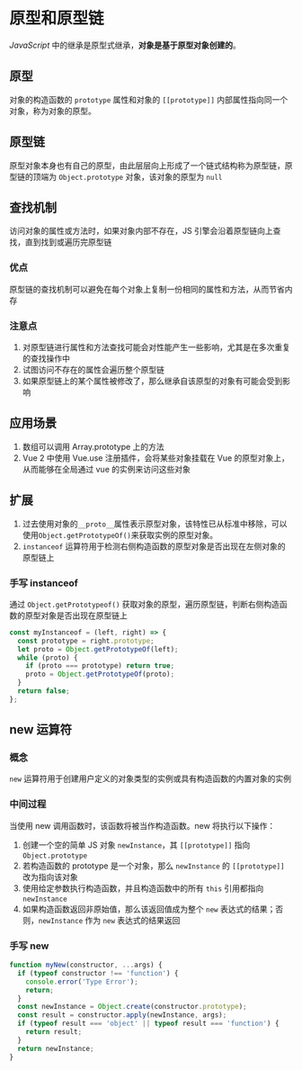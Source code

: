 # 原型和原型链

_JavaScript_ 中的继承是原型式继承，**对象是基于原型对象创建的**。

## 原型

对象的构造函数的 `prototype` 属性和对象的 `[[prototype]]` 内部属性指向同一个对象，称为对象的原型。

## 原型链

原型对象本身也有自己的原型，由此层层向上形成了一个链式结构称为原型链，原型链的顶端为 `Object.prototype` 对象，该对象的原型为 `null`

## 查找机制

访问对象的属性或方法时，如果对象内部不存在，JS 引擎会沿着原型链向上查找，直到找到或遍历完原型链

### 优点

原型链的查找机制可以避免在每个对象上复制一份相同的属性和方法，从而节省内存

### 注意点

1. 对原型链进行属性和方法查找可能会对性能产生一些影响，尤其是在多次重复的查找操作中
2. 试图访问不存在的属性会遍历整个原型链
3. 如果原型链上的某个属性被修改了，那么继承自该原型的对象有可能会受到影响

## 应用场景

1. 数组可以调用 Array.prototype 上的方法
2. Vue 2 中使用 Vue.use 注册插件，会将某些对象挂载在 Vue 的原型对象上，从而能够在全局通过 vue 的实例来访问这些对象

## 扩展

1. 过去使用对象的`__proto__`属性表示原型对象，该特性已从标准中移除，可以使用`Object.getPrototypeOf()`来获取实例的原型对象。
2. `instanceof` 运算符用于检测右侧构造函数的原型对象是否出现在左侧对象的原型链上

### 手写 instanceof

通过 `Object.getPrototypeof()` 获取对象的原型，遍历原型链，判断右侧构造函数的原型对象是否出现在原型链上

```js
const myInstanceof = (left, right) => {
  const prototype = right.prototype;
  let proto = Object.getPrototypeOf(left);
  while (proto) {
    if (proto === prototype) return true;
    proto = Object.getPrototypeOf(proto);
  }
  return false;
};
```

## new 运算符

### 概念

`new` 运算符用于创建用户定义的对象类型的实例或具有构造函数的内置对象的实例

### 中间过程

当使用 new 调用函数时，该函数将被当作构造函数。new 将执行以下操作：

1. 创建一个空的简单 JS 对象 `newInstance`，其 `[[prototype]]` 指向 `Object.prototype`
2. 若构造函数的 prototype 是一个对象，那么 `newInstance` 的 `[[prototype]]` 改为指向该对象
3. 使用给定参数执行构造函数，并且构造函数中的所有 `this` 引用都指向 `newInstance`
4. 如果构造函数返回非原始值，那么该返回值成为整个 `new` 表达式的结果；否则，`newInstance` 作为 `new` 表达式的结果返回

### 手写 new

```js
function myNew(constructor, ...args) {
  if (typeof constructor !== 'function') {
    console.error('Type Error');
    return;
  }
  const newInstance = Object.create(constructor.prototype);
  const result = constructor.apply(newInstance, args);
  if (typeof result === 'object' || typeof result === 'function') {
    return result;
  }
  return newInstance;
}
```
